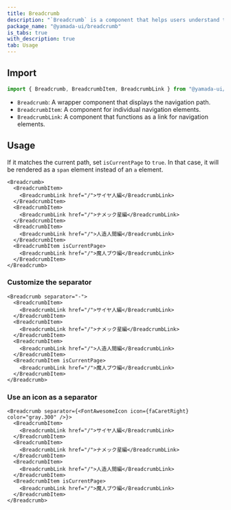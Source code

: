 ```yaml
---
title: Breadcrumb
description: "`Breadcrumb` is a component that helps users understand the hierarchy of a website."
package_name: "@yamada-ui/breadcrumb"
is_tabs: true
with_description: true
tab: Usage
---
```


## Import

```ts
import { Breadcrumb, BreadcrumbItem, BreadcrumbLink } from "@yamada-ui/react"
```

- `Breadcrumb`: A wrapper component that displays the navigation path.
- `BreadcrumbItem`: A component for individual navigation elements.
- `BreadcrumbLink`: A component that functions as a link for navigation elements.

## Usage

If it matches the current path, set `isCurrentPage` to `true`. In that case, it will be rendered as a `span` element instead of an `a` element.

```tsx
<Breadcrumb>
  <BreadcrumbItem>
    <BreadcrumbLink href="/">サイヤ人編</BreadcrumbLink>
  </BreadcrumbItem>
  <BreadcrumbItem>
    <BreadcrumbLink href="/">ナメック星編</BreadcrumbLink>
  </BreadcrumbItem>
  <BreadcrumbItem>
    <BreadcrumbLink href="/">人造人間編</BreadcrumbLink>
  </BreadcrumbItem>
  <BreadcrumbItem isCurrentPage>
    <BreadcrumbLink href="/">魔人ブウ編</BreadcrumbLink>
  </BreadcrumbItem>
</Breadcrumb>
```

### Customize the separator

```tsx
<Breadcrumb separator="-">
  <BreadcrumbItem>
    <BreadcrumbLink href="/">サイヤ人編</BreadcrumbLink>
  </BreadcrumbItem>
  <BreadcrumbItem>
    <BreadcrumbLink href="/">ナメック星編</BreadcrumbLink>
  </BreadcrumbItem>
  <BreadcrumbItem>
    <BreadcrumbLink href="/">人造人間編</BreadcrumbLink>
  </BreadcrumbItem>
  <BreadcrumbItem isCurrentPage>
    <BreadcrumbLink href="/">魔人ブウ編</BreadcrumbLink>
  </BreadcrumbItem>
</Breadcrumb>
```

### Use an icon as a separator

```tsx
<Breadcrumb separator={<FontAwesomeIcon icon={faCaretRight} color="gray.300" />}>
  <BreadcrumbItem>
    <BreadcrumbLink href="/">サイヤ人編</BreadcrumbLink>
  </BreadcrumbItem>
  <BreadcrumbItem>
    <BreadcrumbLink href="/">ナメック星編</BreadcrumbLink>
  </BreadcrumbItem>
  <BreadcrumbItem>
    <BreadcrumbLink href="/">人造人間編</BreadcrumbLink>
  </BreadcrumbItem>
  <BreadcrumbItem isCurrentPage>
    <BreadcrumbLink href="/">魔人ブウ編</BreadcrumbLink>
  </BreadcrumbItem>
</Breadcrumb>
```
